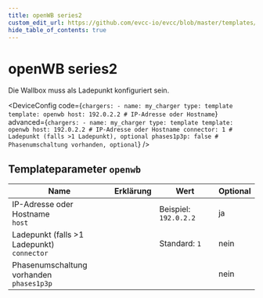 ```yaml
---
title: openWB series2
custom_edit_url: https://github.com/evcc-io/evcc/blob/master/templates/definition/charger/openwb.yaml
hide_table_of_contents: true
---
```



# openWB series2

<div className="device-detail-container">
  <div className="device-detail-content">
    <DeviceFeatures features="" />

Die Wallbox muss als Ladepunkt konfiguriert sein.


<DeviceConfig code={`chargers:
    - name: my_charger
      type: template
      template: openwb
      host: 192.0.2.2 # IP-Adresse oder Hostname`} advanced={`chargers:
    - name: my_charger
      type: template
      template: openwb
      host: 192.0.2.2 # IP-Adresse oder Hostname
      connector: 1 # Ladepunkt (falls >1 Ladepunkt), optional
      phases1p3p: false # Phasenumschaltung vorhanden, optional`} />
  </div>
  <div className="device-detail-icon">
    <evcc-icon
      type="charger"
      name="openwb-series2"
      size="400px"
      alt="openWB series2"
      className="device-detail-icon-img"
    ></evcc-icon>
  </div>
</div>

## Templateparameter `openwb`

| Name | Erklärung | Wert | Optional |
|-----------|-----------|------|----------|
| IP-Adresse oder Hostname<br/>`host` |  | Beispiel: `192.0.2.2` | ja |
| Ladepunkt (falls >1 Ladepunkt)<br/>`connector` |  | Standard: `1` | nein |
| Phasenumschaltung vorhanden<br/>`phases1p3p` |  |  | nein |


